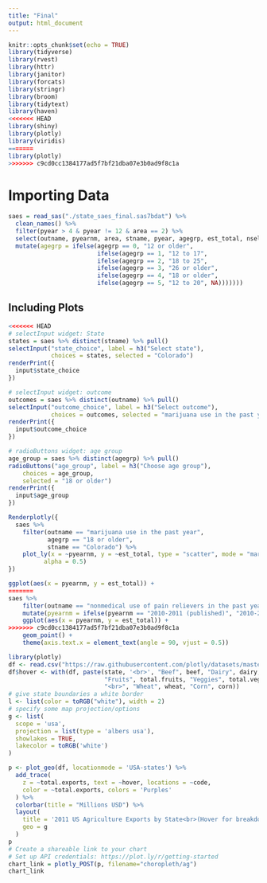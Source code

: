 ```yaml
---
title: "Final"
output: html_document
---
```


```r
knitr::opts_chunk$set(echo = TRUE)
library(tidyverse)
library(rvest)
library(httr)
library(janitor)
library(forcats)
library(stringr)
library(broom)
library(tidytext)
library(haven)
<<<<<<< HEAD
library(shiny)
library(plotly)
library(viridis)
=======
library(plotly)
>>>>>>> c9cd0cc1384177ad5f7bf21dba07e3b0ad9f8c1a
```

# Importing Data

```r
saes = read_sas("./state_saes_final.sas7bdat") %>%
  clean_names() %>% 
  filter(pyear > 4 & pyear != 12 & area == 2) %>% 
  select(outname, pyearnm, area, stname, pyear, agegrp, est_total, nsel, ncomp, pop) %>% 
  mutate(agegrp = ifelse(agegrp == 0, "12 or older",
                         ifelse(agegrp == 1, "12 to 17",
                         ifelse(agegrp == 2, "18 to 25",
                         ifelse(agegrp == 3, "26 or older",
                         ifelse(agegrp == 4, "18 or older",
                         ifelse(agegrp == 5, "12 to 20", NA)))))))
```

## Including Plots

```r
<<<<<<< HEAD
# selectInput widget: State
states = saes %>% distinct(stname) %>% pull()
selectInput("state_choice", label = h3("Select state"),
            choices = states, selected = "Colorado")
renderPrint({ 
  input$state_choice
})

# selectInput widget: outcome
outcomes = saes %>% distinct(outname) %>% pull()
selectInput("outcome_choice", label = h3("Select outcome"),
            choices = outcomes, selected = "marijuana use in the past year")
renderPrint({ 
  input$outcome_choice
})

# radioButtons widget: age group
age_group = saes %>% distinct(agegrp) %>% pull()
radioButtons("age_group", label = h3("Choose age group"),
    choices = age_group, 
    selected = "18 or older")
renderPrint({ 
  input$age_group
})

Renderplotly({
  saes %>% 
    filter(outname == "marijuana use in the past year",
           agegrp == "18 or older",
           stname == "Colorado") %>% 
    plot_ly(x = ~pyearnm, y = ~est_total, type = "scatter", mode = "markers",
          alpha = 0.5)
})

ggplot(aes(x = pyearnm, y = est_total)) +
=======
saes %>% 
    filter(outname == "nonmedical use of pain relievers in the past year" & agegrp == 0 & stname == "Colorado") %>% 
    mutate(pyearnm = ifelse(pyearnm == "2010-2011 (published)", "2010-2011", pyearnm)) %>%
    ggplot(aes(x = pyearnm, y = est_total)) +
>>>>>>> c9cd0cc1384177ad5f7bf21dba07e3b0ad9f8c1a
    geom_point() +
    theme(axis.text.x = element_text(angle = 90, vjust = 0.5))
```


```r
library(plotly)
df <- read.csv("https://raw.githubusercontent.com/plotly/datasets/master/2011_us_ag_exports.csv")
df$hover <- with(df, paste(state, '<br>', "Beef", beef, "Dairy", dairy, "<br>",
                           "Fruits", total.fruits, "Veggies", total.veggies,
                           "<br>", "Wheat", wheat, "Corn", corn))
# give state boundaries a white border
l <- list(color = toRGB("white"), width = 2)
# specify some map projection/options
g <- list(
  scope = 'usa',
  projection = list(type = 'albers usa'),
  showlakes = TRUE,
  lakecolor = toRGB('white')
)

p <- plot_geo(df, locationmode = 'USA-states') %>%
  add_trace(
    z = ~total.exports, text = ~hover, locations = ~code,
    color = ~total.exports, colors = 'Purples'
  ) %>%
  colorbar(title = "Millions USD") %>%
  layout(
    title = '2011 US Agriculture Exports by State<br>(Hover for breakdown)',
    geo = g
  )
p
# Create a shareable link to your chart
# Set up API credentials: https://plot.ly/r/getting-started
chart_link = plotly_POST(p, filename="choropleth/ag")
chart_link
```
